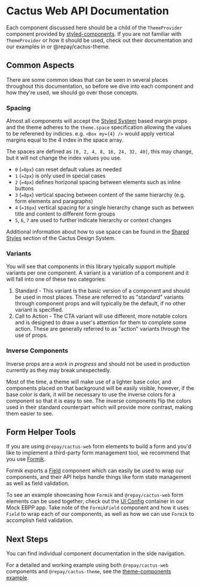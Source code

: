 
<Meta title="Cactus Web/Intro" />

# Cactus Web API Documentation

Each component discussed here should be a child of the `ThemeProvider` component provided by [styled-components](https://www.npmjs.com/package/styled-components). If you are not familiar with `ThemeProvider` or how it should be used, check out their documentation and our examples in or <a to='/theme'>@repay/cactus-theme</a>.

## Common Aspects

There are some common ideas that can be seen in several places throughout this documentation, so before we dive into each component and how they're used, we should go over those concepts.

### Spacing

Almost all components will accept the [Styled System](https://styled-system.com/api#space) based margin props and the theme adheres to the `theme.space` specification allowing the values to be referened by indicies. e.g. `<Box my={4} />` would apply vertical margins equal to the 4 index in the space array.

The spaces are defined as `[0, 2, 4, 8, 16, 24, 32, 40]`, this may change, but it will not change the index values you use.

- `0` (`=0px`) can reset default values as needed
- `1` (`=2px`) is only used in special cases
- `2` (`=4px`) defines horizonal spacing between elements such as inline buttons
- `3` (`=8px`) vertical spacing between content of the same hierarchy (e.g. form elements and paragraphs)
- `4` (`=16px`) vertical spacing for a single hierarchy change such as between title and content to different form groups
- `5`, `6`, `7` are used to further indicate hierarchy or context changes

Additional information about how to use space can be found in the [Shared Styles](https://www.figma.com/proto/J9TeJ5homSkfSwV1sCFLoF/REPAY-STYLEGUIDE-V-1?scaling=min-zoom&node-id=2623%3A0) section of the Cactus Design System.

### Variants

You will see that components in this library typically support multiple variants per one component. A variant is a variation of a component and it will fall into one of these two categories:

1. Standard - This variant is the basic version of a component and should be used in most places. These are referred to as "standard" variants through component props and will typically be the default, if no other variant is specified.
2. Call to Action - The CTA variant will use different, more notable colors and is designed to draw a user's attention for them to complete some action. These are generally referred to as "action" variants through the use of props.

### Inverse Components

Inverse props are a _work in progress_ and should not be used in production currently as they may break unexpectedly.

Most of the time, a theme will make use of a lighter base color, and components placed on that background will be easily visible, however, if the base color is dark, it will be necessary to use the inverse colors for a component so that it is easy to see. The inverse components flip the colors used in their standard counterpart which will provide more contrast, making them easier to see.

## Form Helper Tools

If you are using `@repay/cactus-web` form elements to build a form and you'd like to implement a third-party form management tool, we recommend that you use [Formik](https://formik.org/).

Formik exports a [Field](https://formik.org/docs/api/field) component which can easily be used to wrap our components, and their API helps handle things like form state
management as well as field validation.

To see an example showcasing how `Formik` and `@repay/cactus-web` form elements can be used together, check out the [UI Config](../../examples/mock-ebpp/src/containers/ui-config.tsx) container in our Mock EBPP app. Take note of the `FormikField` component and how it uses `Field` to wrap each of our components, as well as how we can use `Formik` to accomplish field validation.

## Next Steps

You can find individual component documentation in the side navigation.

For a detailed and working example using both `@repay/cactus-web` components and `@repay/cactus-theme`, see the [theme-components example](https://github.com/repaygithub/cactus/tree/master/examples/theme-components).
